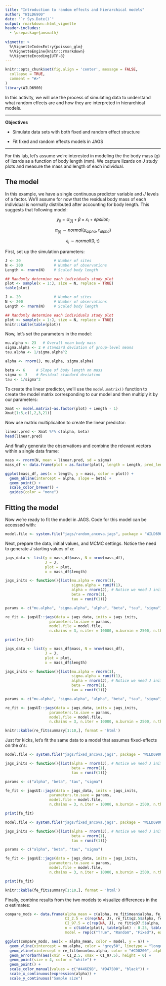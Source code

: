 ```yaml
---
title: "Introduction to random effects and hierarchical models"
author: "WILD6900"
date: "`r Sys.Date()`"
output: rmarkdown::html_vignette
header-includes:
  - \usepackage{amsmath}
  
vignette: >
  %\VignetteIndexEntry{poisson_glm}
  %\VignetteEngine{knitr::rmarkdown}
  %\VignetteEncoding{UTF-8}
---
```


```r
knitr::opts_chunk$set(fig.align = 'center', message = FALSE,
  collapse = TRUE,
  comment = "#>"
)
library(WILD6900)
```

In this activity, we will use the process of simulating data to understand what random effects are and how they are interpreted in hierarchical models.

***
**Objectives**

* Simulate data sets with both fixed and random effect structure   

* Fit fixed and random effects models in JAGS  

***

For this lab, let's assume we're interested in modeling the the body mass (g) of lizards as a function of body length (mm). We capture lizards on $J$ study plots and measure the mass and length of each individual. 

## The model

In this example, we have a single continuous predictor variable and $J$ levels of a factor. We'll assume for now that the residual body mass of each individual is normally distributed after accounting for body length. This suggests that following model:

$$y_{ij} = \alpha_{[j]} + \beta \times x_i + epsilon_i$$

$$\alpha_{[j]} \sim normal(\mu_{alpha}, \tau_{alpha})$$

$$\epsilon_i \sim normal(0, \tau)$$

First, set up the simulation parameters:

```r
J <- 20               # Number of sites
N <- 200              # Number of observations
Length <- rnorm(N)    # Scaled body length

## Randomly determine each individuals study plot
plot <- sample(x = 1:J, size = N, replace = TRUE)
table(plot)
```

```r
J <- 20               # Number of sites
N <- 200              # Number of observations
Length <- rnorm(N)    # Scaled body length

## Randomly determine each individuals study plot
plot <- sample(x = 1:J, size = N, replace = TRUE)
knitr::kable(table(plot))
```

Now, let's set the parameters in the model: 

```r
mu.alpha <- 23   # Overall mean body mass
sigma.alpha <- 2 # standard deviation of group-level means
tau.alpha <- 1/sigma.alpha^2

alpha <- rnorm(J, mu.alpha, sigma.alpha)

beta <- 6     # Slope of body length on mass
sigma <- 3    # Residual standard deviation
tau <- 1/sigma^2
```

To create the linear predictor, we'll use the `model.matrix()` function to create the model matrix corresponding to our model and then multiply it by our parameters:

```r
Xmat <- model.matrix(~as.factor(plot) + Length - 1)
Xmat[1:5,c(1,2,3,21)]
```

Now use matrix multiplicaiton to create the linear predictor:

```r
linear.pred <- Xmat %*% c(alpha, beta)
head(linear.pred)
```

And finally generate the observations and combine the relevant vectors within a single data frame:

```r
mass <- rnorm(N, mean = linear.pred, sd = sigma)
mass_df <- data.frame(plot = as.factor(plot), length = Length, pred_length = linear.pred, mass = mass)

ggplot(mass_df, aes(x = length, y = mass, color = plot)) +
  geom_abline(intercept = alpha, slope = beta) +
  geom_point() +
  scale_color_brewer() +
  guides(color = "none")
```


## Fitting the model

Now we're ready to fit the model in JAGS. Code for this model can be accessed with:

```r
model.file <- system.file("jags/random_ancova.jags", package = "WILD6900")
```

Next, prepare the data, initial values, and MCMC settings. Notice the need to generate $J$ starting values of $\alpha$:

```r
jags_data <- list(y = mass_df$mass, N = nrow(mass_df), 
                  J = J,
                  plot = plot,
                  x = mass_df$length)

jags_inits <- function(){list(mu.alpha = rnorm(1),
                              sigma.alpha = runif(1),
                              alpha = rnorm(J), # Notice we need J initial values 
                              beta = rnorm(1),
                              tau = runif(1))}

params <- c("mu.alpha", "sigma.alpha", "alpha", "beta", "tau", "sigma")

re_fit <- jagsUI::jags(data = jags_data, inits = jags_inits,
                    parameters.to.save = params, 
                    model.file = model.file,
                    n.chains = 3, n.iter = 10000, n.burnin = 2500, n.thin = 1)

print(re_fit)
```

```r
jags_data <- list(y = mass_df$mass, N = nrow(mass_df), 
                  J = J,
                  plot = plot,
                  x = mass_df$length)

jags_inits <- function(){list(mu.alpha = rnorm(1),
                              sigma.alpha = runif(1),
                              alpha = rnorm(J), # Notice we need J initial values 
                              beta = rnorm(1),
                              tau = runif(1))}

params <- c("mu.alpha", "sigma.alpha", "alpha", "beta", "tau", "sigma")

re_fit <- jagsUI::jags(data = jags_data, inits = jags_inits,
                    parameters.to.save = params, 
                    model.file = model.file,
                    n.chains = 3, n.iter = 10000, n.burnin = 2500, n.thin = 1)
```

```r
knitr::kable(re_fit$summary[1:10,], format = 'html')
```
Just for kicks, let's fit the same data to a model that assumes fixed-effects on the $\alpha$'s:

```r
model.file <- system.file("jags/fixed_ancova.jags", package = "WILD6900")

jags_inits <- function(){list(alpha = rnorm(J), # Notice we need J initial values 
                              beta = rnorm(1),
                              tau = runif(1))}

params <- c("alpha", "beta", "tau", "sigma")

fe_fit <- jagsUI::jags(data = jags_data, inits = jags_inits,
                    parameters.to.save = params, 
                    model.file = model.file,
                    n.chains = 3, n.iter = 10000, n.burnin = 2500, n.thin = 1)

print(fe_fit)
```

```r
model.file <- system.file("jags/fixed_ancova.jags", package = "WILD6900")

jags_inits <- function(){list(alpha = rnorm(J), # Notice we need J initial values 
                              beta = rnorm(1),
                              tau = runif(1))}

params <- c("alpha", "beta", "tau", "sigma")

fe_fit <- jagsUI::jags(data = jags_data, inits = jags_inits,
                    parameters.to.save = params, 
                    model.file = model.file,
                    n.chains = 3, n.iter = 10000, n.burnin = 2500, n.thin = 1)

print(fe_fit)
```

```r
knitr::kable(fe_fit$summary[1:10,], format = 'html')
```

Finally, combine results from the two models to visualize differences in the $\alpha$ estimates:

```r

compare_mods <- data.frame(alpha_mean = c(alpha, re_fit$mean$alpha, fe_fit$mean$alpha),
                           CI_2.5 = c(rep(NA, J), re_fit$q2.5$alpha, fe_fit$q2.5$alpha),
                           CI_97.5 = c(rep(NA, J), re_fit$q97.5$alpha, fe_fit$q97.5$alpha), 
                           n = c(table(plot), table(plot) - 0.25, table(plot) + 0.25),
                           model = rep(c("True", "Random", "Fixed"), each = J))

ggplot(compare_mods, aes(x = alpha_mean, color = model, y = n)) + 
  geom_vline(xintercept = mu.alpha, color = "grey50", linetype = "longdash") +
  geom_vline(xintercept = re_fit$mean$mu.alpha, color = "#CD0200", alpha = 0.75) +
  geom_errorbarh(aes(xmin = CI_2.5, xmax = CI_97.5), height = 0) +
  geom_point(size = 4, color = "white") +
  geom_point() +
  scale_color_manual(values = c("#446E9B", "#D47500", "black")) +
  scale_x_continuous(expression(alpha)) +
  scale_y_continuous("Sample size")
```